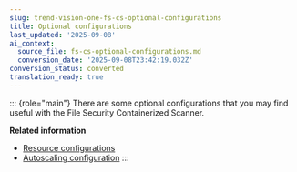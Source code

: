 ```yaml
---
slug: trend-vision-one-fs-cs-optional-configurations
title: Optional configurations
last_updated: '2025-09-08'
ai_context:
  source_file: fs-cs-optional-configurations.md
  conversion_date: '2025-09-08T23:42:19.032Z'
conversion_status: converted
translation_ready: true
---
```


::: {role="main"}
There are some optional configurations that you may find useful with the File Security Containerized Scanner.

**Related information**

- [Resource configurations](fs-cs-resource-configurations.mdx)
- [Autoscaling configuration](fs-cs-autoscale-configuration.mdx)
:::
